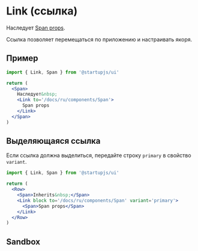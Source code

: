 
# Link (ссылка)

Наследует [Span props](/docs/en/components/Span).

Ссылка позволяет перемещаться по приложению и настраивать якоря.

## Пример

```jsx
import { Link, Span } from '@startupjs/ui'
```

```jsx example
return (
  <Span>
    Наследует&nbsp;
    <Link to='/docs/ru/components/Span'>
      Span props
    </Link>
  </Span>
)
```

## Выделяющаяся ссылка

Если ссылка должна выделиться, передайте строку `primary` в свойство `variant`.

```jsx
import { Link, Span } from '@startupjs/ui'
```

```jsx example
return (
  <Row>
    <Span>Inherits&nbsp;</Span>
    <Link block to='/docs/ru/components/Span' variant='primary'>
      <Span>Span props</Span>
    </Link>
  </Row>
)
```

## Sandbox

<Sandbox Component={Link} />
